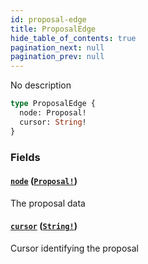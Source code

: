 ```yaml
---
id: proposal-edge
title: ProposalEdge
hide_table_of_contents: true
pagination_next: null
pagination_prev: null
---
```



No description

```graphql
type ProposalEdge {
  node: Proposal!
  cursor: String!
}
```


### Fields

#### [`node`](#) ([`Proposal!`](/docs/testnet/graphql/objects/proposal))

The proposal data


#### [`cursor`](#) ([`String!`](/docs/testnet/graphql/scalars/string))

Cursor identifying the proposal




